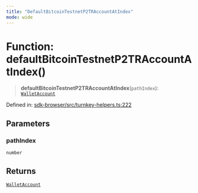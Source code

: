 ```yaml
---
title: "DefaultBitcoinTestnetP2TRAccountAtIndex"
mode: wide
---
```

  
# Function: defaultBitcoinTestnetP2TRAccountAtIndex()

> **defaultBitcoinTestnetP2TRAccountAtIndex**(`pathIndex`): [`WalletAccount`](../WalletAccount/readme)

Defined in: [sdk-browser/src/turnkey-helpers.ts:222](https://github.com/tkhq/sdk/blob/94193410cf3571aa019a0b9408107eeb43e39e16/packages/sdk-browser/src/turnkey-helpers.ts#L222)

## Parameters

### pathIndex

`number`

## Returns

[`WalletAccount`](../WalletAccount/readme)
